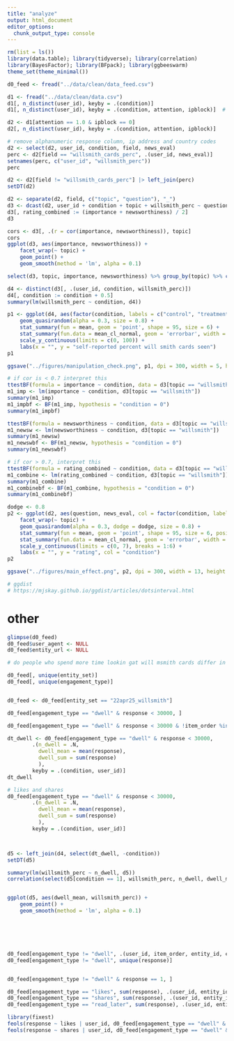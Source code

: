 ```yaml
---
title: "analyze"
output: html_document
editor_options: 
  chunk_output_type: console
---
```


```r
rm(list = ls())
library(data.table); library(tidyverse); library(correlation)
library(BayesFactor); library(BFpack); library(ggbeeswarm)
theme_set(theme_minimal())
```

```r
d0_feed <- fread("../data/clean/data_feed.csv")

d1 <- fread("../data/clean/data.csv")
d1[, n_distinct(user_id), keyby = .(condition)]
d1[, n_distinct(user_id), keyby = .(condition, attention, ipblock)]  # users per condition

d2 <- d1[attention == 1.0 & ipblock == 0]
d2[, n_distinct(user_id), keyby = .(condition, attention, ipblock)]

# remove alphanumeric response column, ip address and country codes
d2 <- select(d2, user_id, condition, field, news_eval)
perc <- d2[field == "willsmith_cards_perc", .(user_id, news_eval)]
setnames(perc, c("user_id", "willsmith_perc"))
perc

d2 <- d2[field != "willsmith_cards_perc"] |> left_join(perc) 
setDT(d2)
```

```r
d2 <- separate(d2, field, c("topic", "question"), "_")
d3 <- dcast(d2, user_id + condition + topic + willsmith_perc ~ question, value.var = "news_eval")
d3[, rating_combined := (importance + newsworthiness) / 2]
d3
```

```r
cors <- d3[, .(r = cor(importance, newsworthiness)), topic]
cors
ggplot(d3, aes(importance, newsworthiness)) +
    facet_wrap(~ topic) +
    geom_point() +
    geom_smooth(method = 'lm', alpha = 0.1) 

select(d3, topic, importance, newsworthiness) %>% group_by(topic) %>% correlation()
```


```r
d4 <- distinct(d3[, .(user_id, condition, willsmith_perc)])
d4[, condition := condition + 0.5]
summary(lm(willsmith_perc ~ condition, d4))

p1 <- ggplot(d4, aes(factor(condition, labels = c("control", "treatment")), willsmith_perc)) +
    geom_quasirandom(alpha = 0.3, size = 0.8) +
    stat_summary(fun = mean, geom = 'point', shape = 95, size = 6) +
    stat_summary(fun.data = mean_cl_normal, geom = 'errorbar', width = 0, size = 1.1) +
    scale_y_continuous(limits = c(0, 100)) +
    labs(x = "", y = "self-reported percent will smith cards seen")
p1

ggsave("../figures/manipulation_check.png", p1, dpi = 300, width = 5, height = 5, bg = "white")
```


```r
# if cor is < 0.7 interpret this
ttestBF(formula = importance ~ condition, data = d3[topic == "willsmith"])
m1_imp <- lm(importance ~ condition, d3[topic == "willsmith"])
summary(m1_imp)
m1_impbf <- BF(m1_imp, hypothesis = "condition = 0")
summary(m1_impbf)

ttestBF(formula = newsworthiness ~ condition, data = d3[topic == "willsmith"])
m1_newsw <- lm(newsworthiness ~ condition, d3[topic == "willsmith"])
summary(m1_newsw)
m1_newswbf <- BF(m1_newsw, hypothesis = "condition = 0")
summary(m1_newswbf)

# if cor > 0.7, interpret this
ttestBF(formula = rating_combined ~ condition, data = d3[topic == "willsmith"])
m1_combine <- lm(rating_combined ~ condition, d3[topic == "willsmith"])
summary(m1_combine)
m1_combinebf <- BF(m1_combine, hypothesis = "condition = 0")
summary(m1_combinebf)
```


```r
dodge <- 0.8
p2 <- ggplot(d2, aes(question, news_eval, col = factor(condition, labels = c("control", "treatment")))) +
    facet_wrap(~ topic) +
    geom_quasirandom(alpha = 0.3, dodge = dodge, size = 0.8) +
    stat_summary(fun = mean, geom = 'point', shape = 95, size = 6, position = position_dodge(dodge)) +
    stat_summary(fun.data = mean_cl_normal, geom = 'errorbar', width = 0, size = 1.1, position = position_dodge(dodge)) +
    scale_y_continuous(limits = c(0, 7), breaks = 1:6) +
    labs(x = "", y = "rating", col = "condition")
p2

ggsave("../figures/main_effect.png", p2, dpi = 300, width = 13, height = 5, bg = "white")
```




```r
# ggdist
# https://mjskay.github.io/ggdist/articles/dotsinterval.html
```

































# other


```r
glimpse(d0_feed)
d0_feed$user_agent <- NULL
d0_feed$entity_url <- NULL

# do people who spend more time lookin gat will msmith cards differ in anyway?

d0_feed[, unique(entity_set)]
d0_feed[, unique(engagement_type)]


d0_feed <- d0_feed[entity_set == "22apr25_willsmith"]

d0_feed[engagement_type == "dwell" & response < 30000, ]

d0_feed[engagement_type == "dwell" & response < 30000 & !item_order %in% c(0, 1, 2, 97, 98, 99)]

dt_dwell <- d0_feed[engagement_type == "dwell" & response < 30000, 
        .(n_dwell = .N, 
          dwell_mean = mean(response),
          dwell_sum = sum(response)
          ), 
        keyby = .(condition, user_id)]
dt_dwell

# likes and shares
d0_feed[engagement_type == "dwell" & response < 30000, 
        .(n_dwell = .N, 
          dwell_mean = mean(response),
          dwell_sum = sum(response)
          ), 
        keyby = .(condition, user_id)]



d5 <- left_join(d4, select(dt_dwell, -condition))
setDT(d5)

summary(lm(willsmith_perc ~ n_dwell, d5))
correlation(select(d5[condition == 1], willsmith_perc, n_dwell, dwell_mean, dwell_sum), p_adjust = "none")


ggplot(d5, aes(dwell_mean, willsmith_perc)) +
    geom_point() +
    geom_smooth(method = 'lm', alpha = 0.1) 






d0_feed[engagement_type != "dwell", .(user_id, item_order, entity_id, engagement_type, response)][order(user_id, item_order)] |> View()
d0_feed[engagement_type != "dwell", unique(response)]


d0_feed[engagement_type != "dwell" & response == 1, ]

d0_feed[engagement_type == "likes", sum(response), .(user_id, entity_id)][V1 > 1]
d0_feed[engagement_type == "shares", sum(response), .(user_id, entity_id)][V1 > 1]
d0_feed[engagement_type == "read_later", sum(response), .(user_id, entity_id)][V1 > 1]

library(fixest)
feols(response ~ likes | user_id, d0_feed[engagement_type == "dwell" & response < 10000])
feols(response ~ shares | user_id, d0_feed[engagement_type == "dwell" & response < 10000])
```

